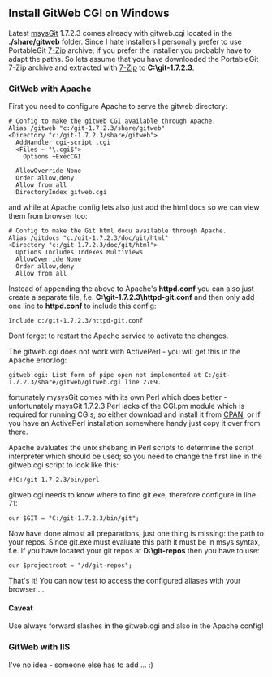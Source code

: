 == Install GitWeb CGI on Windows ==
Latest [http://code.google.com/p/msysgit/ msysGit] 1.7.2.3 comes already with gitweb.cgi located in the '''./share/gitweb''' folder. Since I hate installers I personally prefer to use PortableGit [http://www.7-zip.org/ 7-Zip] archive; if you prefer the installer you probably have to adapt the paths.
So lets assume that you have downloaded the PortableGit 7-Zip archive and extracted with [http://www.7-zip.org/ 7-Zip] to '''C:\git-1.7.2.3'''.

=== GitWeb with Apache ===
First you need to configure Apache to serve the gitweb directory:
 # Config to make the gitweb CGI available through Apache.
 Alias /gitweb "c:/git-1.7.2.3/share/gitweb"
 <Directory "c:/git-1.7.2.3/share/gitweb">
   AddHandler cgi-script .cgi
   <Files ~ "\.cgi$">
     Options +ExecCGI
   </Files>
   AllowOverride None
   Order allow,deny
   Allow from all
   DirectoryIndex gitweb.cgi
 </Directory>
and while at Apache config lets also just add the html docs so we can view them from browser too:
 # Config to make the Git html docu available through Apache.
 Alias /gitdocs "c:/git-1.7.2.3/doc/git/html"
 <Directory "c:/git-1.7.2.3/doc/git/html">
   Options Includes Indexes MultiViews
   AllowOverride None
   Order allow,deny
   Allow from all
 </Directory>
Instead of appending the above to Apache's '''httpd.conf''' you can also just create a separate file, f.e. '''C:\git-1.7.2.3\httpd-git.conf''' and then only add one line to '''httpd.conf''' to include this config:
 Include c:/git-1.7.2.3/httpd-git.conf
Dont forget to restart the Apache service to activate the changes.

The gitweb.cgi does not work with ActivePerl - you will get this in the Apache error.log:
 gitweb.cgi: List form of pipe open not implemented at C:/git-1.7.2.3/share/gitweb/gitweb.cgi line 2709.
fortunately mysysGit comes with its own Perl which does better - unfortunately msysGit 1.7.2.3 Perl lacks of the CGI.pm module which is required for running CGIs; so either download and install it from [http://search.cpan.org/dist/CGI.pm/ CPAN], or if you have an ActivePerl installation somewhere handy just copy it over from there.

Apache evaluates the unix shebang in Perl scripts to determine the script interpreter which should be used; so you need to change the first line in the gitweb.cgi script to look like this:
 #!C:/git-1.7.2.3/bin/perl
gitweb.cgi needs to know where to find git.exe, therefore configure in line 71:
 our $GIT = "C:/git-1.7.2.3/bin/git";
Now have done almost all preparations, just one thing is missing: the path to your repos. Since git.exe must evaluate this path it must be in msys syntax, f.e. if you have located your git repos at '''D:\git-repos''' then you have to use:
 our $projectroot = "/d/git-repos";
That's it! You can now test to access the configured aliases with your browser ...
==== Caveat ====
Use always forward slashes in the gitweb.cgi and also in the Apache config!

=== GitWeb with IIS ===
I've no idea - someone else has to add ... :)